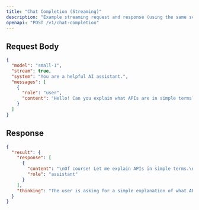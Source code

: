 ```yaml
---
title: "Chat Completion (Streaming)"
description: "Example streaming request and response (using the same schema)"
openapi: "POST /v1/chat-completion"
---
```


## Request Body

```json
{
  "model": "small-1",
  "stream": true,
  "system": "You are a helpful AI assistant.",
  "messages": [
    {
      "role": "user",
      "content": "Hello! Can you explain what APIs are in simple terms?"
    }
  ]
}
```

## Response

```json
{
  "result": {
    "response": [
      {
        "content": "\nOf course! Let me explain APIs in simple terms.\n\n**API** stands for **Application Programming Interface**. Think of it as a **messenger** or **bridge** that allows different software programs to talk to each other.\n\nHere's a simple analogy:\n\n**Imagine you're at a restaurant:**\n- You (the customer) = one software program\n- The kitchen (with chefs) = another software program  \n- The **waiter** = the API\n\nYou don't go into the kitchen yourself to cook your food. Instead, you tell the waiter what you want (a \"request\"). The waiter takes your order to the kitchen, gets the food prepared, and brings it back to you (a \"response\").\n\n**How APIs work in real life:**\n1. **Weather apps** - When you check the weather on your phone, your app uses an API to ask a weather service for current data\n2. **Google Maps** - When another app shows you a map, it's using Google's Maps API\n3. **Social media login** - When you \"Sign in with Google\" on other websites, that's using Google's API\n4. **Payment processing** - When you pay online, the store uses PayPal's or Stripe's API to process the payment\n\n**Why APIs are useful:**\n- **They save time** - Developers don't have to build everything from scratch\n- **They're safe** - Programs can share data without exposing their internal workings\n- **They're standardized** - Everyone knows the \"rules\" for requesting and receiving information\n\nIn short: **APIs let different programs communicate and share information in a structured, predictable way** - like a universal language that software can use to work together!",
        "role": "assistant"
      }
    ],
    "thinking": "The user is asking for a simple explanation of what APIs are. This is a general knowledge question and doesn't require using any of the available tools (run_function or analysis). I should provide a straightforward, easy-to-understand explanation of APIs without needing to write any code or call any functions."
  }
}
```

 
